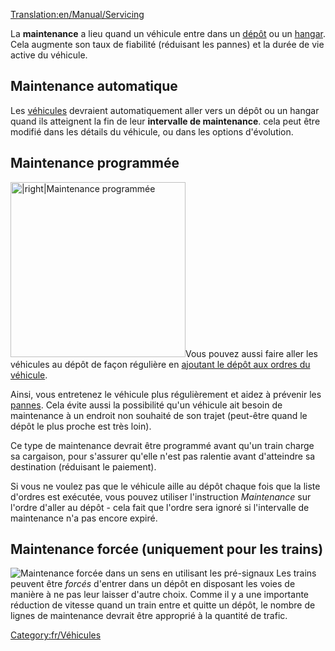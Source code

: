 [[Translation:en/Manual/Servicing]]

La '''maintenance''' a lieu quand un véhicule entre dans un [[fr/Manual/Dépôts|dépôt]] ou un [[fr/Manual/Dépôts|hangar]]. Cela augmente son taux de fiabilité (réduisant les pannes) et la durée de vie active du véhicule.

==Maintenance automatique==
Les [[fr/Manual/Véhicules|véhicules]] devraient automatiquement aller vers un dépôt ou un hangar quand ils atteignent la fin de leur '''intervalle de maintenance'''. cela peut être modifié dans les détails du véhicule, ou dans les options d'évolution.

==Maintenance programmée==
[[File:en/Scheduled servicing.png|thumb|280px||right|Maintenance programmée]]Vous pouvez aussi faire aller les véhicules au dépôt de façon régulière en [[fr/Archive/Manual/Settings/Permettre les ordres d'aller au dépôt|ajoutant le dépôt aux ordres du véhicule]]. 

Ainsi, vous entretenez le véhicule plus régulièrement et aidez à prévenir les [[fr/Archive/Manual/Pannes|pannes]]. Cela évite aussi la possibilité qu'un véhicule ait besoin de maintenance à un endroit non souhaité de son trajet (peut-être quand le dépôt le plus proche est très loin).

Ce type de maintenance devrait être programmé avant qu'un train charge sa cargaison, pour s'assurer qu'elle n'est pas ralentie avant d'atteindre sa destination (réduisant le paiement).

Si vous ne voulez pas que le véhicule aille au dépôt chaque fois que la liste d'ordres est exécutée, vous pouvez utiliser l'instruction ''Maintenance'' sur l'ordre d'aller au dépôt - cela fait que l'ordre sera ignoré si l'intervalle de maintenance n'a pas encore expiré.

==Maintenance forcée (uniquement pour les trains)==
[[File:en/Forced servicing.png|thumb|right|Maintenance forcée dans un sens en utilisant les [[fr/Manual/Signaux#signaux-dependants|pré-signaux]]]]
Les trains peuvent être ''forcés'' d'entrer dans un dépôt en disposant les voies de manière à ne pas leur laisser d'autre choix. Comme il y a une importante réduction de vitesse quand un train entre et quitte un dépôt, le nombre de lignes de maintenance devrait être approprié à la quantité de trafic.

[[Category:fr/Véhicules]]